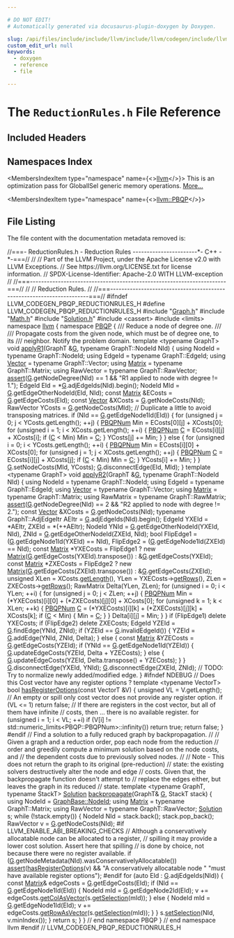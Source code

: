 ```yaml
---

# DO NOT EDIT!
# Automatically generated via docusaurus-plugin-doxygen by Doxygen.

slug: /api/files/include/include/llvm/include/llvm/codegen/include/llvm/codegen/pbqp/reductionrules-h
custom_edit_url: null
keywords:
  - doxygen
  - reference
  - file

---
```





# The `ReductionRules.h` File Reference

<DoxygenPage pluginConfig={pluginConfig}>



## Included Headers

<IncludesList>
<IncludesListItem
  filePath="Graph.h"
  permalink="/docs/api/files/include/include/llvm/include/llvm/codegen/include/llvm/codegen/pbqp/graph-h"
  isLocal="true" />
<IncludesListItem
  filePath="Math.h"
  permalink="/docs/api/files/include/include/llvm/include/llvm/codegen/include/llvm/codegen/pbqp/math-h"
  isLocal="true" />
<IncludesListItem
  filePath="Solution.h"
  permalink="/docs/api/files/include/include/llvm/include/llvm/codegen/include/llvm/codegen/pbqp/solution-h"
  isLocal="true" />
<IncludesListItem
  filePath="cassert"
  permalink=""
  isLocal="false" />
<IncludesListItem
  filePath="limits"
  permalink=""
  isLocal="false" />
</IncludesList>

## Namespaces Index

<MembersIndex>

<MembersIndexItem
  type="namespace"
  name={<><a href="/docs/api/namespaces/llvm">llvm</a></>}>
This is an optimization pass for GlobalISel generic memory operations. <a href="/docs/api/namespaces/llvm/#details">More...</a>
</MembersIndexItem>

<MembersIndexItem
  type="namespace"
  name={<><a href="/docs/api/namespaces/llvm/pbqp">llvm::PBQP</a></>}>
</MembersIndexItem>

</MembersIndex>


## File Listing

The file content with the documentation metadata removed is:

<ProgramListing>

<Link id="l00001" /><CodeLine lineNumber="1"><span class="doxyHighlightComment">//===- ReductionRules.h - Reduction Rules -----------------------&#42;- C++ -&#42;-===//</span></CodeLine>
<Link id="l00002" /><CodeLine lineNumber="2"><span class="doxyHighlightComment">//</span></CodeLine>
<Link id="l00003" /><CodeLine lineNumber="3"><span class="doxyHighlightComment">// Part of the LLVM Project, under the Apache License v2.0 with LLVM Exceptions.</span></CodeLine>
<Link id="l00004" /><CodeLine lineNumber="4"><span class="doxyHighlightComment">// See https://llvm.org/LICENSE.txt for license information.</span></CodeLine>
<Link id="l00005" /><CodeLine lineNumber="5"><span class="doxyHighlightComment">// SPDX-License-Identifier: Apache-2.0 WITH LLVM-exception</span></CodeLine>
<Link id="l00006" /><CodeLine lineNumber="6"><span class="doxyHighlightComment">//</span></CodeLine>
<Link id="l00007" /><CodeLine lineNumber="7"><span class="doxyHighlightComment">//===----------------------------------------------------------------------===//</span></CodeLine>
<Link id="l00008" /><CodeLine lineNumber="8"><span class="doxyHighlightComment">//</span></CodeLine>
<Link id="l00009" /><CodeLine lineNumber="9"><span class="doxyHighlightComment">// Reduction Rules.</span></CodeLine>
<Link id="l00010" /><CodeLine lineNumber="10"><span class="doxyHighlightComment">//</span></CodeLine>
<Link id="l00011" /><CodeLine lineNumber="11"><span class="doxyHighlightComment">//===----------------------------------------------------------------------===//</span></CodeLine>
<Link id="l00012" /><CodeLine lineNumber="12"></CodeLine>
<Link id="l00013" /><CodeLine lineNumber="13"><span class="doxyHighlightPreprocessor">#ifndef LLVM&#95;CODEGEN&#95;PBQP&#95;REDUCTIONRULES&#95;H</span></CodeLine>
<Link id="l00014" /><CodeLine lineNumber="14"><span class="doxyHighlightPreprocessor">#define LLVM&#95;CODEGEN&#95;PBQP&#95;REDUCTIONRULES&#95;H</span></CodeLine>
<Link id="l00015" /><CodeLine lineNumber="15"></CodeLine>
<Link id="l00016" /><CodeLine lineNumber="16"><span class="doxyHighlightPreprocessor">#include &quot;<a href="/docs/api/files/include/include/llvm/include/llvm/codegen/include/llvm/codegen/pbqp/graph-h">Graph.h</a>&quot;</span></CodeLine>
<Link id="l00017" /><CodeLine lineNumber="17"><span class="doxyHighlightPreprocessor">#include &quot;<a href="/docs/api/files/include/include/llvm/include/llvm/codegen/include/llvm/codegen/pbqp/math-h">Math.h</a>&quot;</span></CodeLine>
<Link id="l00018" /><CodeLine lineNumber="18"><span class="doxyHighlightPreprocessor">#include &quot;<a href="/docs/api/files/include/include/llvm/include/llvm/codegen/include/llvm/codegen/pbqp/solution-h">Solution.h</a>&quot;</span></CodeLine>
<Link id="l00019" /><CodeLine lineNumber="19"><span class="doxyHighlightPreprocessor">#include &lt;cassert&gt;</span></CodeLine>
<Link id="l00020" /><CodeLine lineNumber="20"><span class="doxyHighlightPreprocessor">#include &lt;limits&gt;</span></CodeLine>
<Link id="l00021" /><CodeLine lineNumber="21"></CodeLine>
<Link id="l00022" /><CodeLine lineNumber="22"><span class="doxyHighlightKeyword">namespace </span><span class="doxyHighlight"><a href="/docs/api/namespaces/llvm">llvm</a> &#123;</span></CodeLine>
<Link id="l00023" /><CodeLine lineNumber="23"><span class="doxyHighlightKeyword">namespace </span><span class="doxyHighlight"><a href="/docs/api/namespaces/llvm/pbqp">PBQP</a> &#123;</span></CodeLine>
<Link id="l00024" /><CodeLine lineNumber="24"></CodeLine>
<Link id="l00025" /><CodeLine lineNumber="25"><span class="doxyHighlightComment">  /// Reduce a node of degree one.</span></CodeLine>
<Link id="l00026" /><CodeLine lineNumber="26"><span class="doxyHighlightComment">  ///</span></CodeLine>
<Link id="l00027" /><CodeLine lineNumber="27"><span class="doxyHighlightComment">  /// Propagate costs from the given node, which must be of degree one, to its</span></CodeLine>
<Link id="l00028" /><CodeLine lineNumber="28"><span class="doxyHighlightComment">  /// neighbor. Notify the problem domain.</span></CodeLine>
<Link id="l00029" /><CodeLine lineNumber="29"><span class="doxyHighlight">  </span><span class="doxyHighlightKeyword">template</span><span class="doxyHighlight"> &lt;</span><span class="doxyHighlightKeyword">typename</span><span class="doxyHighlight"> GraphT&gt;</span></CodeLine>
<Link id="l00030" /><CodeLine lineNumber="30" lineLink="/docs/api/namespaces/llvm/pbqp/#a8e8a0cd1e0e21531b3b6cf88878ee77b"><span class="doxyHighlight">  </span><span class="doxyHighlightKeywordType">void</span><span class="doxyHighlight"> <a href="/docs/api/namespaces/llvm/pbqp/#a8e8a0cd1e0e21531b3b6cf88878ee77b">applyR1</a>(GraphT &amp;<a href="/docs/api/files/lib/lib/support/md5-cpp/#ad96b7cf3182ce2ba85e5a7a93b12c441">G</a>, </span><span class="doxyHighlightKeyword">typename</span><span class="doxyHighlight"> GraphT::NodeId NId) &#123;</span></CodeLine>
<Link id="l00031" /><CodeLine lineNumber="31"><span class="doxyHighlight">    </span><span class="doxyHighlightKeyword">using </span><span class="doxyHighlight">NodeId = </span><span class="doxyHighlightKeyword">typename</span><span class="doxyHighlight"> GraphT::NodeId;</span></CodeLine>
<Link id="l00032" /><CodeLine lineNumber="32"><span class="doxyHighlight">    </span><span class="doxyHighlightKeyword">using </span><span class="doxyHighlight">EdgeId = </span><span class="doxyHighlightKeyword">typename</span><span class="doxyHighlight"> GraphT::EdgeId;</span></CodeLine>
<Link id="l00033" /><CodeLine lineNumber="33"><span class="doxyHighlight">    </span><span class="doxyHighlightKeyword">using </span><span class="doxyHighlight"><a href="/docs/api/classes/llvm/pbqp/vector">Vector</a> = </span><span class="doxyHighlightKeyword">typename</span><span class="doxyHighlight"> GraphT::Vector;</span></CodeLine>
<Link id="l00034" /><CodeLine lineNumber="34"><span class="doxyHighlight">    </span><span class="doxyHighlightKeyword">using </span><span class="doxyHighlight"><a href="/docs/api/classes/llvm/pbqp/matrix">Matrix</a> = </span><span class="doxyHighlightKeyword">typename</span><span class="doxyHighlight"> GraphT::Matrix;</span></CodeLine>
<Link id="l00035" /><CodeLine lineNumber="35"><span class="doxyHighlight">    </span><span class="doxyHighlightKeyword">using </span><span class="doxyHighlight">RawVector = </span><span class="doxyHighlightKeyword">typename</span><span class="doxyHighlight"> GraphT::RawVector;</span></CodeLine>
<Link id="l00036" /><CodeLine lineNumber="36"></CodeLine>
<Link id="l00037" /><CodeLine lineNumber="37"><span class="doxyHighlight">    <a href="/docs/api/files/lib/lib/target/lib/target/amdgpu/silowercontrolflow-cpp/#a4868c5d81c5ccc98c47aeab6244346a0">assert</a>(<a href="/docs/api/files/lib/lib/support/md5-cpp/#ad96b7cf3182ce2ba85e5a7a93b12c441">G</a>.getNodeDegree(NId) == 1 &amp;&amp;</span></CodeLine>
<Link id="l00038" /><CodeLine lineNumber="38"><span class="doxyHighlight">           </span><span class="doxyHighlightStringLiteral">&quot;R1 applied to node with degree != 1.&quot;</span><span class="doxyHighlight">);</span></CodeLine>
<Link id="l00039" /><CodeLine lineNumber="39"></CodeLine>
<Link id="l00040" /><CodeLine lineNumber="40"><span class="doxyHighlight">    EdgeId EId = &#42;<a href="/docs/api/files/lib/lib/support/md5-cpp/#ad96b7cf3182ce2ba85e5a7a93b12c441">G</a>.adjEdgeIds(NId).begin();</span></CodeLine>
<Link id="l00041" /><CodeLine lineNumber="41"><span class="doxyHighlight">    NodeId MId = <a href="/docs/api/files/lib/lib/support/md5-cpp/#ad96b7cf3182ce2ba85e5a7a93b12c441">G</a>.getEdgeOtherNodeId(EId, NId);</span></CodeLine>
<Link id="l00042" /><CodeLine lineNumber="42"></CodeLine>
<Link id="l00043" /><CodeLine lineNumber="43"><span class="doxyHighlight">    </span><span class="doxyHighlightKeyword">const</span><span class="doxyHighlight"> <a href="/docs/api/classes/llvm/pbqp/matrix">Matrix</a> &amp;ECosts = <a href="/docs/api/files/lib/lib/support/md5-cpp/#ad96b7cf3182ce2ba85e5a7a93b12c441">G</a>.getEdgeCosts(EId);</span></CodeLine>
<Link id="l00044" /><CodeLine lineNumber="44"><span class="doxyHighlight">    </span><span class="doxyHighlightKeyword">const</span><span class="doxyHighlight"> <a href="/docs/api/classes/llvm/pbqp/vector">Vector</a> &amp;XCosts = <a href="/docs/api/files/lib/lib/support/md5-cpp/#ad96b7cf3182ce2ba85e5a7a93b12c441">G</a>.getNodeCosts(NId);</span></CodeLine>
<Link id="l00045" /><CodeLine lineNumber="45"><span class="doxyHighlight">    RawVector YCosts = <a href="/docs/api/files/lib/lib/support/md5-cpp/#ad96b7cf3182ce2ba85e5a7a93b12c441">G</a>.getNodeCosts(MId);</span></CodeLine>
<Link id="l00046" /><CodeLine lineNumber="46"></CodeLine>
<Link id="l00047" /><CodeLine lineNumber="47"><span class="doxyHighlight">    </span><span class="doxyHighlightComment">// Duplicate a little to avoid transposing matrices.</span></CodeLine>
<Link id="l00048" /><CodeLine lineNumber="48"><span class="doxyHighlight">    </span><span class="doxyHighlightKeywordFlow">if</span><span class="doxyHighlight"> (NId == <a href="/docs/api/files/lib/lib/support/md5-cpp/#ad96b7cf3182ce2ba85e5a7a93b12c441">G</a>.getEdgeNode1Id(EId)) &#123;</span></CodeLine>
<Link id="l00049" /><CodeLine lineNumber="49"><span class="doxyHighlight">      </span><span class="doxyHighlightKeywordFlow">for</span><span class="doxyHighlight"> (</span><span class="doxyHighlightKeywordType">unsigned</span><span class="doxyHighlight"> j = 0; j &lt; YCosts.getLength(); ++j) &#123;</span></CodeLine>
<Link id="l00050" /><CodeLine lineNumber="50"><span class="doxyHighlight">        <a href="/docs/api/namespaces/llvm/pbqp/#a7bb13d1dd9c69a2a9350ca5ba163a715">PBQPNum</a> Min = ECosts&#91;0&#93;&#91;j&#93; + XCosts&#91;0&#93;;</span></CodeLine>
<Link id="l00051" /><CodeLine lineNumber="51"><span class="doxyHighlight">        </span><span class="doxyHighlightKeywordFlow">for</span><span class="doxyHighlight"> (</span><span class="doxyHighlightKeywordType">unsigned</span><span class="doxyHighlight"> i = 1; i &lt; XCosts.getLength(); ++i) &#123;</span></CodeLine>
<Link id="l00052" /><CodeLine lineNumber="52"><span class="doxyHighlight">          <a href="/docs/api/namespaces/llvm/pbqp/#a7bb13d1dd9c69a2a9350ca5ba163a715">PBQPNum</a> <a href="/docs/api/namespaces/llvm/callingconv/#ac6aa1387c4375260e2468eb5a77fdb4cafd841a49aec1539bc88abc8ff9e170fb">C</a> = ECosts&#91;i&#93;&#91;j&#93; + XCosts&#91;i&#93;;</span></CodeLine>
<Link id="l00053" /><CodeLine lineNumber="53"><span class="doxyHighlight">          </span><span class="doxyHighlightKeywordFlow">if</span><span class="doxyHighlight"> (<a href="/docs/api/namespaces/llvm/callingconv/#ac6aa1387c4375260e2468eb5a77fdb4cafd841a49aec1539bc88abc8ff9e170fb">C</a> &lt; Min)</span></CodeLine>
<Link id="l00054" /><CodeLine lineNumber="54"><span class="doxyHighlight">            Min = <a href="/docs/api/namespaces/llvm/callingconv/#ac6aa1387c4375260e2468eb5a77fdb4cafd841a49aec1539bc88abc8ff9e170fb">C</a>;</span></CodeLine>
<Link id="l00055" /><CodeLine lineNumber="55"><span class="doxyHighlight">        &#125;</span></CodeLine>
<Link id="l00056" /><CodeLine lineNumber="56"><span class="doxyHighlight">        YCosts&#91;j&#93; += Min;</span></CodeLine>
<Link id="l00057" /><CodeLine lineNumber="57"><span class="doxyHighlight">      &#125;</span></CodeLine>
<Link id="l00058" /><CodeLine lineNumber="58"><span class="doxyHighlight">    &#125; </span><span class="doxyHighlightKeywordFlow">else</span><span class="doxyHighlight"> &#123;</span></CodeLine>
<Link id="l00059" /><CodeLine lineNumber="59"><span class="doxyHighlight">      </span><span class="doxyHighlightKeywordFlow">for</span><span class="doxyHighlight"> (</span><span class="doxyHighlightKeywordType">unsigned</span><span class="doxyHighlight"> i = 0; i &lt; YCosts.getLength(); ++i) &#123;</span></CodeLine>
<Link id="l00060" /><CodeLine lineNumber="60"><span class="doxyHighlight">        <a href="/docs/api/namespaces/llvm/pbqp/#a7bb13d1dd9c69a2a9350ca5ba163a715">PBQPNum</a> Min = ECosts&#91;i&#93;&#91;0&#93; + XCosts&#91;0&#93;;</span></CodeLine>
<Link id="l00061" /><CodeLine lineNumber="61"><span class="doxyHighlight">        </span><span class="doxyHighlightKeywordFlow">for</span><span class="doxyHighlight"> (</span><span class="doxyHighlightKeywordType">unsigned</span><span class="doxyHighlight"> j = 1; j &lt; XCosts.getLength(); ++j) &#123;</span></CodeLine>
<Link id="l00062" /><CodeLine lineNumber="62"><span class="doxyHighlight">          <a href="/docs/api/namespaces/llvm/pbqp/#a7bb13d1dd9c69a2a9350ca5ba163a715">PBQPNum</a> <a href="/docs/api/namespaces/llvm/callingconv/#ac6aa1387c4375260e2468eb5a77fdb4cafd841a49aec1539bc88abc8ff9e170fb">C</a> = ECosts&#91;i&#93;&#91;j&#93; + XCosts&#91;j&#93;;</span></CodeLine>
<Link id="l00063" /><CodeLine lineNumber="63"><span class="doxyHighlight">          </span><span class="doxyHighlightKeywordFlow">if</span><span class="doxyHighlight"> (<a href="/docs/api/namespaces/llvm/callingconv/#ac6aa1387c4375260e2468eb5a77fdb4cafd841a49aec1539bc88abc8ff9e170fb">C</a> &lt; Min)</span></CodeLine>
<Link id="l00064" /><CodeLine lineNumber="64"><span class="doxyHighlight">            Min = <a href="/docs/api/namespaces/llvm/callingconv/#ac6aa1387c4375260e2468eb5a77fdb4cafd841a49aec1539bc88abc8ff9e170fb">C</a>;</span></CodeLine>
<Link id="l00065" /><CodeLine lineNumber="65"><span class="doxyHighlight">        &#125;</span></CodeLine>
<Link id="l00066" /><CodeLine lineNumber="66"><span class="doxyHighlight">        YCosts&#91;i&#93; += Min;</span></CodeLine>
<Link id="l00067" /><CodeLine lineNumber="67"><span class="doxyHighlight">      &#125;</span></CodeLine>
<Link id="l00068" /><CodeLine lineNumber="68"><span class="doxyHighlight">    &#125;</span></CodeLine>
<Link id="l00069" /><CodeLine lineNumber="69"><span class="doxyHighlight">    <a href="/docs/api/files/lib/lib/support/md5-cpp/#ad96b7cf3182ce2ba85e5a7a93b12c441">G</a>.setNodeCosts(MId, YCosts);</span></CodeLine>
<Link id="l00070" /><CodeLine lineNumber="70"><span class="doxyHighlight">    <a href="/docs/api/files/lib/lib/support/md5-cpp/#ad96b7cf3182ce2ba85e5a7a93b12c441">G</a>.disconnectEdge(EId, MId);</span></CodeLine>
<Link id="l00071" /><CodeLine lineNumber="71"><span class="doxyHighlight">  &#125;</span></CodeLine>
<Link id="l00072" /><CodeLine lineNumber="72"></CodeLine>
<Link id="l00073" /><CodeLine lineNumber="73"><span class="doxyHighlight">  </span><span class="doxyHighlightKeyword">template</span><span class="doxyHighlight"> &lt;</span><span class="doxyHighlightKeyword">typename</span><span class="doxyHighlight"> GraphT&gt;</span></CodeLine>
<Link id="l00074" /><CodeLine lineNumber="74" lineLink="/docs/api/namespaces/llvm/pbqp/#a7d21d6d08fe746df3e5621b4703523ea"><span class="doxyHighlight">  </span><span class="doxyHighlightKeywordType">void</span><span class="doxyHighlight"> <a href="/docs/api/namespaces/llvm/pbqp/#a7d21d6d08fe746df3e5621b4703523ea">applyR2</a>(GraphT &amp;<a href="/docs/api/files/lib/lib/support/md5-cpp/#ad96b7cf3182ce2ba85e5a7a93b12c441">G</a>, </span><span class="doxyHighlightKeyword">typename</span><span class="doxyHighlight"> GraphT::NodeId NId) &#123;</span></CodeLine>
<Link id="l00075" /><CodeLine lineNumber="75"><span class="doxyHighlight">    </span><span class="doxyHighlightKeyword">using </span><span class="doxyHighlight">NodeId = </span><span class="doxyHighlightKeyword">typename</span><span class="doxyHighlight"> GraphT::NodeId;</span></CodeLine>
<Link id="l00076" /><CodeLine lineNumber="76"><span class="doxyHighlight">    </span><span class="doxyHighlightKeyword">using </span><span class="doxyHighlight">EdgeId = </span><span class="doxyHighlightKeyword">typename</span><span class="doxyHighlight"> GraphT::EdgeId;</span></CodeLine>
<Link id="l00077" /><CodeLine lineNumber="77"><span class="doxyHighlight">    </span><span class="doxyHighlightKeyword">using </span><span class="doxyHighlight"><a href="/docs/api/classes/llvm/pbqp/vector">Vector</a> = </span><span class="doxyHighlightKeyword">typename</span><span class="doxyHighlight"> GraphT::Vector;</span></CodeLine>
<Link id="l00078" /><CodeLine lineNumber="78"><span class="doxyHighlight">    </span><span class="doxyHighlightKeyword">using </span><span class="doxyHighlight"><a href="/docs/api/classes/llvm/pbqp/matrix">Matrix</a> = </span><span class="doxyHighlightKeyword">typename</span><span class="doxyHighlight"> GraphT::Matrix;</span></CodeLine>
<Link id="l00079" /><CodeLine lineNumber="79"><span class="doxyHighlight">    </span><span class="doxyHighlightKeyword">using </span><span class="doxyHighlight">RawMatrix = </span><span class="doxyHighlightKeyword">typename</span><span class="doxyHighlight"> GraphT::RawMatrix;</span></CodeLine>
<Link id="l00080" /><CodeLine lineNumber="80"></CodeLine>
<Link id="l00081" /><CodeLine lineNumber="81"><span class="doxyHighlight">    <a href="/docs/api/files/lib/lib/target/lib/target/amdgpu/silowercontrolflow-cpp/#a4868c5d81c5ccc98c47aeab6244346a0">assert</a>(<a href="/docs/api/files/lib/lib/support/md5-cpp/#ad96b7cf3182ce2ba85e5a7a93b12c441">G</a>.getNodeDegree(NId) == 2 &amp;&amp;</span></CodeLine>
<Link id="l00082" /><CodeLine lineNumber="82"><span class="doxyHighlight">           </span><span class="doxyHighlightStringLiteral">&quot;R2 applied to node with degree != 2.&quot;</span><span class="doxyHighlight">);</span></CodeLine>
<Link id="l00083" /><CodeLine lineNumber="83"></CodeLine>
<Link id="l00084" /><CodeLine lineNumber="84"><span class="doxyHighlight">    </span><span class="doxyHighlightKeyword">const</span><span class="doxyHighlight"> <a href="/docs/api/classes/llvm/pbqp/vector">Vector</a> &amp;XCosts = <a href="/docs/api/files/lib/lib/support/md5-cpp/#ad96b7cf3182ce2ba85e5a7a93b12c441">G</a>.getNodeCosts(NId);</span></CodeLine>
<Link id="l00085" /><CodeLine lineNumber="85"></CodeLine>
<Link id="l00086" /><CodeLine lineNumber="86"><span class="doxyHighlight">    </span><span class="doxyHighlightKeyword">typename</span><span class="doxyHighlight"> GraphT::AdjEdgeItr AEItr = <a href="/docs/api/files/lib/lib/support/md5-cpp/#ad96b7cf3182ce2ba85e5a7a93b12c441">G</a>.adjEdgeIds(NId).begin();</span></CodeLine>
<Link id="l00087" /><CodeLine lineNumber="87"><span class="doxyHighlight">    EdgeId YXEId = &#42;AEItr,</span></CodeLine>
<Link id="l00088" /><CodeLine lineNumber="88"><span class="doxyHighlight">           ZXEId = &#42;(++AEItr);</span></CodeLine>
<Link id="l00089" /><CodeLine lineNumber="89"></CodeLine>
<Link id="l00090" /><CodeLine lineNumber="90"><span class="doxyHighlight">    NodeId YNId = <a href="/docs/api/files/lib/lib/support/md5-cpp/#ad96b7cf3182ce2ba85e5a7a93b12c441">G</a>.getEdgeOtherNodeId(YXEId, NId),</span></CodeLine>
<Link id="l00091" /><CodeLine lineNumber="91"><span class="doxyHighlight">           ZNId = <a href="/docs/api/files/lib/lib/support/md5-cpp/#ad96b7cf3182ce2ba85e5a7a93b12c441">G</a>.getEdgeOtherNodeId(ZXEId, NId);</span></CodeLine>
<Link id="l00092" /><CodeLine lineNumber="92"></CodeLine>
<Link id="l00093" /><CodeLine lineNumber="93"><span class="doxyHighlight">    </span><span class="doxyHighlightKeywordType">bool</span><span class="doxyHighlight"> FlipEdge1 = (<a href="/docs/api/files/lib/lib/support/md5-cpp/#ad96b7cf3182ce2ba85e5a7a93b12c441">G</a>.getEdgeNode1Id(YXEId) == NId),</span></CodeLine>
<Link id="l00094" /><CodeLine lineNumber="94"><span class="doxyHighlight">         FlipEdge2 = (<a href="/docs/api/files/lib/lib/support/md5-cpp/#ad96b7cf3182ce2ba85e5a7a93b12c441">G</a>.getEdgeNode1Id(ZXEId) == NId);</span></CodeLine>
<Link id="l00095" /><CodeLine lineNumber="95"></CodeLine>
<Link id="l00096" /><CodeLine lineNumber="96"><span class="doxyHighlight">    </span><span class="doxyHighlightKeyword">const</span><span class="doxyHighlight"> <a href="/docs/api/classes/llvm/pbqp/matrix">Matrix</a> &#42;YXECosts = FlipEdge1 ?</span></CodeLine>
<Link id="l00097" /><CodeLine lineNumber="97"><span class="doxyHighlight">      </span><span class="doxyHighlightKeyword">new</span><span class="doxyHighlight"> <a href="/docs/api/files/lib/lib/codegen/liveregmatrix-cpp/#a8989acb71bd355e02bcf3a930b5e54ea">Matrix</a>(<a href="/docs/api/files/lib/lib/support/md5-cpp/#ad96b7cf3182ce2ba85e5a7a93b12c441">G</a>.getEdgeCosts(YXEId).transpose()) :</span></CodeLine>
<Link id="l00098" /><CodeLine lineNumber="98"><span class="doxyHighlight">      &amp;<a href="/docs/api/files/lib/lib/support/md5-cpp/#ad96b7cf3182ce2ba85e5a7a93b12c441">G</a>.getEdgeCosts(YXEId);</span></CodeLine>
<Link id="l00099" /><CodeLine lineNumber="99"></CodeLine>
<Link id="l00100" /><CodeLine lineNumber="100"><span class="doxyHighlight">    </span><span class="doxyHighlightKeyword">const</span><span class="doxyHighlight"> <a href="/docs/api/classes/llvm/pbqp/matrix">Matrix</a> &#42;ZXECosts = FlipEdge2 ?</span></CodeLine>
<Link id="l00101" /><CodeLine lineNumber="101"><span class="doxyHighlight">      </span><span class="doxyHighlightKeyword">new</span><span class="doxyHighlight"> <a href="/docs/api/files/lib/lib/codegen/liveregmatrix-cpp/#a8989acb71bd355e02bcf3a930b5e54ea">Matrix</a>(<a href="/docs/api/files/lib/lib/support/md5-cpp/#ad96b7cf3182ce2ba85e5a7a93b12c441">G</a>.getEdgeCosts(ZXEId).transpose()) :</span></CodeLine>
<Link id="l00102" /><CodeLine lineNumber="102"><span class="doxyHighlight">      &amp;<a href="/docs/api/files/lib/lib/support/md5-cpp/#ad96b7cf3182ce2ba85e5a7a93b12c441">G</a>.getEdgeCosts(ZXEId);</span></CodeLine>
<Link id="l00103" /><CodeLine lineNumber="103"></CodeLine>
<Link id="l00104" /><CodeLine lineNumber="104"><span class="doxyHighlight">    </span><span class="doxyHighlightKeywordType">unsigned</span><span class="doxyHighlight"> XLen = XCosts.<a href="/docs/api/classes/llvm/pbqp/vector/#a0d2ab0a97a2cafb77c0a18b12fffc7d5">getLength</a>(),</span></CodeLine>
<Link id="l00105" /><CodeLine lineNumber="105"><span class="doxyHighlight">      YLen = YXECosts-&gt;<a href="/docs/api/classes/llvm/pbqp/matrix/#a87d38d8fbb575ef8c0e8915ea549da17">getRows</a>(),</span></CodeLine>
<Link id="l00106" /><CodeLine lineNumber="106"><span class="doxyHighlight">      ZLen = ZXECosts-&gt;<a href="/docs/api/classes/llvm/pbqp/matrix/#a87d38d8fbb575ef8c0e8915ea549da17">getRows</a>();</span></CodeLine>
<Link id="l00107" /><CodeLine lineNumber="107"></CodeLine>
<Link id="l00108" /><CodeLine lineNumber="108"><span class="doxyHighlight">    RawMatrix Delta(YLen, ZLen);</span></CodeLine>
<Link id="l00109" /><CodeLine lineNumber="109"></CodeLine>
<Link id="l00110" /><CodeLine lineNumber="110"><span class="doxyHighlight">    </span><span class="doxyHighlightKeywordFlow">for</span><span class="doxyHighlight"> (</span><span class="doxyHighlightKeywordType">unsigned</span><span class="doxyHighlight"> i = 0; i &lt; YLen; ++i) &#123;</span></CodeLine>
<Link id="l00111" /><CodeLine lineNumber="111"><span class="doxyHighlight">      </span><span class="doxyHighlightKeywordFlow">for</span><span class="doxyHighlight"> (</span><span class="doxyHighlightKeywordType">unsigned</span><span class="doxyHighlight"> j = 0; j &lt; ZLen; ++j) &#123;</span></CodeLine>
<Link id="l00112" /><CodeLine lineNumber="112"><span class="doxyHighlight">        <a href="/docs/api/namespaces/llvm/pbqp/#a7bb13d1dd9c69a2a9350ca5ba163a715">PBQPNum</a> Min = (&#42;YXECosts)&#91;i&#93;&#91;0&#93; + (&#42;ZXECosts)&#91;j&#93;&#91;0&#93; + XCosts&#91;0&#93;;</span></CodeLine>
<Link id="l00113" /><CodeLine lineNumber="113"><span class="doxyHighlight">        </span><span class="doxyHighlightKeywordFlow">for</span><span class="doxyHighlight"> (</span><span class="doxyHighlightKeywordType">unsigned</span><span class="doxyHighlight"> k = 1; k &lt; XLen; ++k) &#123;</span></CodeLine>
<Link id="l00114" /><CodeLine lineNumber="114"><span class="doxyHighlight">          <a href="/docs/api/namespaces/llvm/pbqp/#a7bb13d1dd9c69a2a9350ca5ba163a715">PBQPNum</a> <a href="/docs/api/namespaces/llvm/callingconv/#ac6aa1387c4375260e2468eb5a77fdb4cafd841a49aec1539bc88abc8ff9e170fb">C</a> = (&#42;YXECosts)&#91;i&#93;&#91;k&#93; + (&#42;ZXECosts)&#91;j&#93;&#91;k&#93; + XCosts&#91;k&#93;;</span></CodeLine>
<Link id="l00115" /><CodeLine lineNumber="115"><span class="doxyHighlight">          </span><span class="doxyHighlightKeywordFlow">if</span><span class="doxyHighlight"> (<a href="/docs/api/namespaces/llvm/callingconv/#ac6aa1387c4375260e2468eb5a77fdb4cafd841a49aec1539bc88abc8ff9e170fb">C</a> &lt; Min) &#123;</span></CodeLine>
<Link id="l00116" /><CodeLine lineNumber="116"><span class="doxyHighlight">            Min = <a href="/docs/api/namespaces/llvm/callingconv/#ac6aa1387c4375260e2468eb5a77fdb4cafd841a49aec1539bc88abc8ff9e170fb">C</a>;</span></CodeLine>
<Link id="l00117" /><CodeLine lineNumber="117"><span class="doxyHighlight">          &#125;</span></CodeLine>
<Link id="l00118" /><CodeLine lineNumber="118"><span class="doxyHighlight">        &#125;</span></CodeLine>
<Link id="l00119" /><CodeLine lineNumber="119"><span class="doxyHighlight">        Delta&#91;i&#93;&#91;j&#93; = Min;</span></CodeLine>
<Link id="l00120" /><CodeLine lineNumber="120"><span class="doxyHighlight">      &#125;</span></CodeLine>
<Link id="l00121" /><CodeLine lineNumber="121"><span class="doxyHighlight">    &#125;</span></CodeLine>
<Link id="l00122" /><CodeLine lineNumber="122"></CodeLine>
<Link id="l00123" /><CodeLine lineNumber="123"><span class="doxyHighlight">    </span><span class="doxyHighlightKeywordFlow">if</span><span class="doxyHighlight"> (FlipEdge1)</span></CodeLine>
<Link id="l00124" /><CodeLine lineNumber="124"><span class="doxyHighlight">      </span><span class="doxyHighlightKeyword">delete</span><span class="doxyHighlight"> YXECosts;</span></CodeLine>
<Link id="l00125" /><CodeLine lineNumber="125"></CodeLine>
<Link id="l00126" /><CodeLine lineNumber="126"><span class="doxyHighlight">    </span><span class="doxyHighlightKeywordFlow">if</span><span class="doxyHighlight"> (FlipEdge2)</span></CodeLine>
<Link id="l00127" /><CodeLine lineNumber="127"><span class="doxyHighlight">      </span><span class="doxyHighlightKeyword">delete</span><span class="doxyHighlight"> ZXECosts;</span></CodeLine>
<Link id="l00128" /><CodeLine lineNumber="128"></CodeLine>
<Link id="l00129" /><CodeLine lineNumber="129"><span class="doxyHighlight">    EdgeId YZEId = <a href="/docs/api/files/lib/lib/support/md5-cpp/#ad96b7cf3182ce2ba85e5a7a93b12c441">G</a>.findEdge(YNId, ZNId);</span></CodeLine>
<Link id="l00130" /><CodeLine lineNumber="130"></CodeLine>
<Link id="l00131" /><CodeLine lineNumber="131"><span class="doxyHighlight">    </span><span class="doxyHighlightKeywordFlow">if</span><span class="doxyHighlight"> (YZEId == <a href="/docs/api/files/lib/lib/support/md5-cpp/#ad96b7cf3182ce2ba85e5a7a93b12c441">G</a>.invalidEdgeId()) &#123;</span></CodeLine>
<Link id="l00132" /><CodeLine lineNumber="132"><span class="doxyHighlight">      YZEId = <a href="/docs/api/files/lib/lib/support/md5-cpp/#ad96b7cf3182ce2ba85e5a7a93b12c441">G</a>.addEdge(YNId, ZNId, Delta);</span></CodeLine>
<Link id="l00133" /><CodeLine lineNumber="133"><span class="doxyHighlight">    &#125; </span><span class="doxyHighlightKeywordFlow">else</span><span class="doxyHighlight"> &#123;</span></CodeLine>
<Link id="l00134" /><CodeLine lineNumber="134"><span class="doxyHighlight">      </span><span class="doxyHighlightKeyword">const</span><span class="doxyHighlight"> <a href="/docs/api/classes/llvm/pbqp/matrix">Matrix</a> &amp;YZECosts = <a href="/docs/api/files/lib/lib/support/md5-cpp/#ad96b7cf3182ce2ba85e5a7a93b12c441">G</a>.getEdgeCosts(YZEId);</span></CodeLine>
<Link id="l00135" /><CodeLine lineNumber="135"><span class="doxyHighlight">      </span><span class="doxyHighlightKeywordFlow">if</span><span class="doxyHighlight"> (YNId == <a href="/docs/api/files/lib/lib/support/md5-cpp/#ad96b7cf3182ce2ba85e5a7a93b12c441">G</a>.getEdgeNode1Id(YZEId)) &#123;</span></CodeLine>
<Link id="l00136" /><CodeLine lineNumber="136"><span class="doxyHighlight">        <a href="/docs/api/files/lib/lib/support/md5-cpp/#ad96b7cf3182ce2ba85e5a7a93b12c441">G</a>.updateEdgeCosts(YZEId, Delta + YZECosts);</span></CodeLine>
<Link id="l00137" /><CodeLine lineNumber="137"><span class="doxyHighlight">      &#125; </span><span class="doxyHighlightKeywordFlow">else</span><span class="doxyHighlight"> &#123;</span></CodeLine>
<Link id="l00138" /><CodeLine lineNumber="138"><span class="doxyHighlight">        <a href="/docs/api/files/lib/lib/support/md5-cpp/#ad96b7cf3182ce2ba85e5a7a93b12c441">G</a>.updateEdgeCosts(YZEId, Delta.transpose() + YZECosts);</span></CodeLine>
<Link id="l00139" /><CodeLine lineNumber="139"><span class="doxyHighlight">      &#125;</span></CodeLine>
<Link id="l00140" /><CodeLine lineNumber="140"><span class="doxyHighlight">    &#125;</span></CodeLine>
<Link id="l00141" /><CodeLine lineNumber="141"></CodeLine>
<Link id="l00142" /><CodeLine lineNumber="142"><span class="doxyHighlight">    <a href="/docs/api/files/lib/lib/support/md5-cpp/#ad96b7cf3182ce2ba85e5a7a93b12c441">G</a>.disconnectEdge(YXEId, YNId);</span></CodeLine>
<Link id="l00143" /><CodeLine lineNumber="143"><span class="doxyHighlight">    <a href="/docs/api/files/lib/lib/support/md5-cpp/#ad96b7cf3182ce2ba85e5a7a93b12c441">G</a>.disconnectEdge(ZXEId, ZNId);</span></CodeLine>
<Link id="l00144" /><CodeLine lineNumber="144"></CodeLine>
<Link id="l00145" /><CodeLine lineNumber="145"><span class="doxyHighlight">    </span><span class="doxyHighlightComment">// TODO: Try to normalize newly added/modified edge.</span></CodeLine>
<Link id="l00146" /><CodeLine lineNumber="146"><span class="doxyHighlight">  &#125;</span></CodeLine>
<Link id="l00147" /><CodeLine lineNumber="147"></CodeLine>
<Link id="l00148" /><CodeLine lineNumber="148"><span class="doxyHighlightPreprocessor">#ifndef NDEBUG</span></CodeLine>
<Link id="l00149" /><CodeLine lineNumber="149"><span class="doxyHighlight">  </span><span class="doxyHighlightComment">// Does this Cost vector have any register options ?</span></CodeLine>
<Link id="l00150" /><CodeLine lineNumber="150"><span class="doxyHighlight">  </span><span class="doxyHighlightKeyword">template</span><span class="doxyHighlight"> &lt;</span><span class="doxyHighlightKeyword">typename</span><span class="doxyHighlight"> VectorT&gt;</span></CodeLine>
<Link id="l00151" /><CodeLine lineNumber="151" lineLink="/docs/api/namespaces/llvm/pbqp/#afbd733eaf2e65c29bd431dc5142df760"><span class="doxyHighlight">  </span><span class="doxyHighlightKeywordType">bool</span><span class="doxyHighlight"> <a href="/docs/api/namespaces/llvm/pbqp/#afbd733eaf2e65c29bd431dc5142df760">hasRegisterOptions</a>(</span><span class="doxyHighlightKeyword">const</span><span class="doxyHighlight"> VectorT &amp;V) &#123;</span></CodeLine>
<Link id="l00152" /><CodeLine lineNumber="152"><span class="doxyHighlight">    </span><span class="doxyHighlightKeywordType">unsigned</span><span class="doxyHighlight"> VL = V.getLength();</span></CodeLine>
<Link id="l00153" /><CodeLine lineNumber="153"></CodeLine>
<Link id="l00154" /><CodeLine lineNumber="154"><span class="doxyHighlight">    </span><span class="doxyHighlightComment">// An empty or spill only cost vector does not provide any register option.</span></CodeLine>
<Link id="l00155" /><CodeLine lineNumber="155"><span class="doxyHighlight">    </span><span class="doxyHighlightKeywordFlow">if</span><span class="doxyHighlight"> (VL &lt;= 1)</span></CodeLine>
<Link id="l00156" /><CodeLine lineNumber="156"><span class="doxyHighlight">      </span><span class="doxyHighlightKeywordFlow">return</span><span class="doxyHighlight"> </span><span class="doxyHighlightKeyword">false</span><span class="doxyHighlight">;</span></CodeLine>
<Link id="l00157" /><CodeLine lineNumber="157"></CodeLine>
<Link id="l00158" /><CodeLine lineNumber="158"><span class="doxyHighlight">    </span><span class="doxyHighlightComment">// If there are registers in the cost vector, but all of them have infinite</span></CodeLine>
<Link id="l00159" /><CodeLine lineNumber="159"><span class="doxyHighlight">    </span><span class="doxyHighlightComment">// costs, then ... there is no available register.</span></CodeLine>
<Link id="l00160" /><CodeLine lineNumber="160"><span class="doxyHighlight">    </span><span class="doxyHighlightKeywordFlow">for</span><span class="doxyHighlight"> (</span><span class="doxyHighlightKeywordType">unsigned</span><span class="doxyHighlight"> i = 1; i &lt; VL; ++i)</span></CodeLine>
<Link id="l00161" /><CodeLine lineNumber="161"><span class="doxyHighlight">      </span><span class="doxyHighlightKeywordFlow">if</span><span class="doxyHighlight"> (V&#91;i&#93; != std::numeric&#95;limits&lt;PBQP::PBQPNum&gt;::infinity())</span></CodeLine>
<Link id="l00162" /><CodeLine lineNumber="162"><span class="doxyHighlight">        </span><span class="doxyHighlightKeywordFlow">return</span><span class="doxyHighlight"> </span><span class="doxyHighlightKeyword">true</span><span class="doxyHighlight">;</span></CodeLine>
<Link id="l00163" /><CodeLine lineNumber="163"></CodeLine>
<Link id="l00164" /><CodeLine lineNumber="164"><span class="doxyHighlight">    </span><span class="doxyHighlightKeywordFlow">return</span><span class="doxyHighlight"> </span><span class="doxyHighlightKeyword">false</span><span class="doxyHighlight">;</span></CodeLine>
<Link id="l00165" /><CodeLine lineNumber="165"><span class="doxyHighlight">  &#125;</span></CodeLine>
<Link id="l00166" /><CodeLine lineNumber="166"><span class="doxyHighlightPreprocessor">#endif</span></CodeLine>
<Link id="l00167" /><CodeLine lineNumber="167"></CodeLine>
<Link id="l00168" /><CodeLine lineNumber="168"><span class="doxyHighlight">  </span><span class="doxyHighlightComment">// Find a solution to a fully reduced graph by backpropagation.</span></CodeLine>
<Link id="l00169" /><CodeLine lineNumber="169"><span class="doxyHighlight">  </span><span class="doxyHighlightComment">//</span></CodeLine>
<Link id="l00170" /><CodeLine lineNumber="170"><span class="doxyHighlight">  </span><span class="doxyHighlightComment">// Given a graph and a reduction order, pop each node from the reduction</span></CodeLine>
<Link id="l00171" /><CodeLine lineNumber="171"><span class="doxyHighlight">  </span><span class="doxyHighlightComment">// order and greedily compute a minimum solution based on the node costs, and</span></CodeLine>
<Link id="l00172" /><CodeLine lineNumber="172"><span class="doxyHighlight">  </span><span class="doxyHighlightComment">// the dependent costs due to previously solved nodes.</span></CodeLine>
<Link id="l00173" /><CodeLine lineNumber="173"><span class="doxyHighlight">  </span><span class="doxyHighlightComment">//</span></CodeLine>
<Link id="l00174" /><CodeLine lineNumber="174"><span class="doxyHighlight">  </span><span class="doxyHighlightComment">// Note - This does not return the graph to its original (pre-reduction)</span></CodeLine>
<Link id="l00175" /><CodeLine lineNumber="175"><span class="doxyHighlight">  </span><span class="doxyHighlightComment">//        state: the existing solvers destructively alter the node and edge</span></CodeLine>
<Link id="l00176" /><CodeLine lineNumber="176"><span class="doxyHighlight">  </span><span class="doxyHighlightComment">//        costs. Given that, the backpropagate function doesn&#39;t attempt to</span></CodeLine>
<Link id="l00177" /><CodeLine lineNumber="177"><span class="doxyHighlight">  </span><span class="doxyHighlightComment">//        replace the edges either, but leaves the graph in its reduced</span></CodeLine>
<Link id="l00178" /><CodeLine lineNumber="178"><span class="doxyHighlight">  </span><span class="doxyHighlightComment">//        state.</span></CodeLine>
<Link id="l00179" /><CodeLine lineNumber="179"><span class="doxyHighlight">  </span><span class="doxyHighlightKeyword">template</span><span class="doxyHighlight"> &lt;</span><span class="doxyHighlightKeyword">typename</span><span class="doxyHighlight"> GraphT, </span><span class="doxyHighlightKeyword">typename</span><span class="doxyHighlight"> StackT&gt;</span></CodeLine>
<Link id="l00180" /><CodeLine lineNumber="180" lineLink="/docs/api/namespaces/llvm/pbqp/#aca4beb871fa19efbf46dbb8487d05ae9"><span class="doxyHighlight">  <a href="/docs/api/classes/llvm/pbqp/solution">Solution</a> <a href="/docs/api/namespaces/llvm/pbqp/#aca4beb871fa19efbf46dbb8487d05ae9">backpropagate</a>(GraphT&amp; <a href="/docs/api/files/lib/lib/support/md5-cpp/#ad96b7cf3182ce2ba85e5a7a93b12c441">G</a>, StackT stack) &#123;</span></CodeLine>
<Link id="l00181" /><CodeLine lineNumber="181"><span class="doxyHighlight">    </span><span class="doxyHighlightKeyword">using </span><span class="doxyHighlight">NodeId = <a href="/docs/api/classes/llvm/pbqp/graphbase/#a7187d2e408994bd7307a4c8f32f745a8">GraphBase::NodeId</a>;</span></CodeLine>
<Link id="l00182" /><CodeLine lineNumber="182"><span class="doxyHighlight">    </span><span class="doxyHighlightKeyword">using </span><span class="doxyHighlight"><a href="/docs/api/classes/llvm/pbqp/matrix">Matrix</a> = </span><span class="doxyHighlightKeyword">typename</span><span class="doxyHighlight"> GraphT::Matrix;</span></CodeLine>
<Link id="l00183" /><CodeLine lineNumber="183"><span class="doxyHighlight">    </span><span class="doxyHighlightKeyword">using </span><span class="doxyHighlight">RawVector = </span><span class="doxyHighlightKeyword">typename</span><span class="doxyHighlight"> GraphT::RawVector;</span></CodeLine>
<Link id="l00184" /><CodeLine lineNumber="184"></CodeLine>
<Link id="l00185" /><CodeLine lineNumber="185"><span class="doxyHighlight">    <a href="/docs/api/classes/llvm/pbqp/solution">Solution</a> s;</span></CodeLine>
<Link id="l00186" /><CodeLine lineNumber="186"></CodeLine>
<Link id="l00187" /><CodeLine lineNumber="187"><span class="doxyHighlight">    </span><span class="doxyHighlightKeywordFlow">while</span><span class="doxyHighlight"> (!stack.empty()) &#123;</span></CodeLine>
<Link id="l00188" /><CodeLine lineNumber="188"><span class="doxyHighlight">      NodeId NId = stack.back();</span></CodeLine>
<Link id="l00189" /><CodeLine lineNumber="189"><span class="doxyHighlight">      stack.pop&#95;back();</span></CodeLine>
<Link id="l00190" /><CodeLine lineNumber="190"></CodeLine>
<Link id="l00191" /><CodeLine lineNumber="191"><span class="doxyHighlight">      RawVector v = <a href="/docs/api/files/lib/lib/support/md5-cpp/#ad96b7cf3182ce2ba85e5a7a93b12c441">G</a>.getNodeCosts(NId);</span></CodeLine>
<Link id="l00192" /><CodeLine lineNumber="192"></CodeLine>
<Link id="l00193" /><CodeLine lineNumber="193"><span class="doxyHighlightPreprocessor">#if LLVM&#95;ENABLE&#95;ABI&#95;BREAKING&#95;CHECKS</span></CodeLine>
<Link id="l00194" /><CodeLine lineNumber="194"><span class="doxyHighlight">      </span><span class="doxyHighlightComment">// Although a conservatively allocatable node can be allocated to a register,</span></CodeLine>
<Link id="l00195" /><CodeLine lineNumber="195"><span class="doxyHighlight">      </span><span class="doxyHighlightComment">// spilling it may provide a lower cost solution. Assert here that spilling</span></CodeLine>
<Link id="l00196" /><CodeLine lineNumber="196"><span class="doxyHighlight">      </span><span class="doxyHighlightComment">// is done by choice, not because there were no register available.</span></CodeLine>
<Link id="l00197" /><CodeLine lineNumber="197"><span class="doxyHighlight">      </span><span class="doxyHighlightKeywordFlow">if</span><span class="doxyHighlight"> (<a href="/docs/api/files/lib/lib/support/md5-cpp/#ad96b7cf3182ce2ba85e5a7a93b12c441">G</a>.getNodeMetadata(NId).wasConservativelyAllocatable())</span></CodeLine>
<Link id="l00198" /><CodeLine lineNumber="198"><span class="doxyHighlight">        <a href="/docs/api/files/lib/lib/target/lib/target/amdgpu/silowercontrolflow-cpp/#a4868c5d81c5ccc98c47aeab6244346a0">assert</a>(<a href="/docs/api/namespaces/llvm/pbqp/#afbd733eaf2e65c29bd431dc5142df760">hasRegisterOptions</a>(v) &amp;&amp; </span><span class="doxyHighlightStringLiteral">&quot;A conservatively allocatable node &quot;</span></CodeLine>
<Link id="l00199" /><CodeLine lineNumber="199"><span class="doxyHighlight">                                        </span><span class="doxyHighlightStringLiteral">&quot;must have available register options&quot;</span><span class="doxyHighlight">);</span></CodeLine>
<Link id="l00200" /><CodeLine lineNumber="200"><span class="doxyHighlightPreprocessor">#endif</span></CodeLine>
<Link id="l00201" /><CodeLine lineNumber="201"></CodeLine>
<Link id="l00202" /><CodeLine lineNumber="202"><span class="doxyHighlight">      </span><span class="doxyHighlightKeywordFlow">for</span><span class="doxyHighlight"> (</span><span class="doxyHighlightKeyword">auto</span><span class="doxyHighlight"> EId : <a href="/docs/api/files/lib/lib/support/md5-cpp/#ad96b7cf3182ce2ba85e5a7a93b12c441">G</a>.adjEdgeIds(NId)) &#123;</span></CodeLine>
<Link id="l00203" /><CodeLine lineNumber="203"><span class="doxyHighlight">        </span><span class="doxyHighlightKeyword">const</span><span class="doxyHighlight"> <a href="/docs/api/classes/llvm/pbqp/matrix">Matrix</a>&amp; edgeCosts = <a href="/docs/api/files/lib/lib/support/md5-cpp/#ad96b7cf3182ce2ba85e5a7a93b12c441">G</a>.getEdgeCosts(EId);</span></CodeLine>
<Link id="l00204" /><CodeLine lineNumber="204"><span class="doxyHighlight">        </span><span class="doxyHighlightKeywordFlow">if</span><span class="doxyHighlight"> (NId == <a href="/docs/api/files/lib/lib/support/md5-cpp/#ad96b7cf3182ce2ba85e5a7a93b12c441">G</a>.getEdgeNode1Id(EId)) &#123;</span></CodeLine>
<Link id="l00205" /><CodeLine lineNumber="205"><span class="doxyHighlight">          NodeId mId = <a href="/docs/api/files/lib/lib/support/md5-cpp/#ad96b7cf3182ce2ba85e5a7a93b12c441">G</a>.getEdgeNode2Id(EId);</span></CodeLine>
<Link id="l00206" /><CodeLine lineNumber="206"><span class="doxyHighlight">          v += edgeCosts.<a href="/docs/api/classes/llvm/pbqp/matrix/#aa5f1166535ca2f1cae87504485a4e814">getColAsVector</a>(s.<a href="/docs/api/classes/llvm/pbqp/solution/#aaacd99c3ea68744ba4ba34b74b76a275">getSelection</a>(mId));</span></CodeLine>
<Link id="l00207" /><CodeLine lineNumber="207"><span class="doxyHighlight">        &#125; </span><span class="doxyHighlightKeywordFlow">else</span><span class="doxyHighlight"> &#123;</span></CodeLine>
<Link id="l00208" /><CodeLine lineNumber="208"><span class="doxyHighlight">          NodeId mId = <a href="/docs/api/files/lib/lib/support/md5-cpp/#ad96b7cf3182ce2ba85e5a7a93b12c441">G</a>.getEdgeNode1Id(EId);</span></CodeLine>
<Link id="l00209" /><CodeLine lineNumber="209"><span class="doxyHighlight">          v += edgeCosts.<a href="/docs/api/classes/llvm/pbqp/matrix/#ae17f87f2c7fb967c41b3d4fef0cd4bf9">getRowAsVector</a>(s.<a href="/docs/api/classes/llvm/pbqp/solution/#aaacd99c3ea68744ba4ba34b74b76a275">getSelection</a>(mId));</span></CodeLine>
<Link id="l00210" /><CodeLine lineNumber="210"><span class="doxyHighlight">        &#125;</span></CodeLine>
<Link id="l00211" /><CodeLine lineNumber="211"><span class="doxyHighlight">      &#125;</span></CodeLine>
<Link id="l00212" /><CodeLine lineNumber="212"></CodeLine>
<Link id="l00213" /><CodeLine lineNumber="213"><span class="doxyHighlight">      s.<a href="/docs/api/classes/llvm/pbqp/solution/#a04eeb0623c323db5dad4136907aa2270">setSelection</a>(NId, v.minIndex());</span></CodeLine>
<Link id="l00214" /><CodeLine lineNumber="214"><span class="doxyHighlight">    &#125;</span></CodeLine>
<Link id="l00215" /><CodeLine lineNumber="215"></CodeLine>
<Link id="l00216" /><CodeLine lineNumber="216"><span class="doxyHighlight">    </span><span class="doxyHighlightKeywordFlow">return</span><span class="doxyHighlight"> s;</span></CodeLine>
<Link id="l00217" /><CodeLine lineNumber="217"><span class="doxyHighlight">  &#125;</span></CodeLine>
<Link id="l00218" /><CodeLine lineNumber="218"></CodeLine>
<Link id="l00219" /><CodeLine lineNumber="219"><span class="doxyHighlight">&#125; </span><span class="doxyHighlightComment">// end namespace PBQP</span></CodeLine>
<Link id="l00220" /><CodeLine lineNumber="220"><span class="doxyHighlight">&#125; </span><span class="doxyHighlightComment">// end namespace llvm</span></CodeLine>
<Link id="l00221" /><CodeLine lineNumber="221"></CodeLine>
<Link id="l00222" /><CodeLine lineNumber="222"><span class="doxyHighlightPreprocessor">#endif </span><span class="doxyHighlightComment">// LLVM&#95;CODEGEN&#95;PBQP&#95;REDUCTIONRULES&#95;H</span></CodeLine>

</ProgramListing>


</DoxygenPage>
